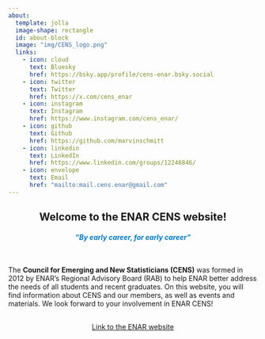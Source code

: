 ```yaml
---
about:
  template: jolla
  image-shape: rectangle
  id: about-block
  image: "img/CENS_logo.png"
  links:
    - icon: cloud
      text: Bluesky
      href: https://bsky.app/profile/cens-enar.bsky.social
    - icon: twitter
      text: Twitter
      href: https://x.com/cens_enar
    - icon: instagram
      text: Instagram
      href: https://www.instagram.com/cens_enar/
    - icon: github
      text: Github
      href: https://github.com/marvinschmitt
    - icon: linkedin
      text: LinkedIn
      href: https://www.linkedin.com/groups/12246846/
    - icon: envelope
      text: Email
      href: "mailto:mail.cens.enar@gmail.com"  
---
```


::: {#about-block}
:::


::: {style="text-align: center" }
# Welcome to the ENAR CENS website!
:::

::: {style="color: #007ac2; text-align: center; font-style: italic" }
#### "By early career, for early career"
:::

$~$

The **Council for Emerging and New Statisticians (CENS)** was formed in 2012 by ENAR's Regional Advisory Board (RAB) to help ENAR better address the needs of all students and recent graduates. On this website, you will find information about CENS and our members, as well as events and materials. We look forward to your involvement in ENAR CENS!

```{=html}
<div  style="margin: 30px; text-align: center;">
<a class="btn btn-primary" href="https://www.enar.org/" role="button" target="_blank" style="padding: 15px 30px;">Link to the ENAR website</a>
</div>
```
